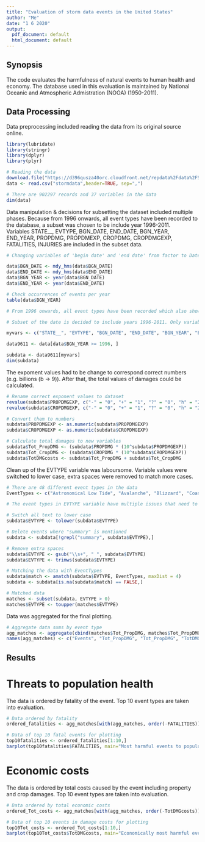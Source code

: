 ---
title: "Evaluation of storm data events in the United States"
author: "Me"
date: "1 6 2020"
output:
  pdf_document: default
  html_document: default
---

## Synopsis


The code evaluates the harmfulness of natural events to human health and economy. The database used in this evaluation is maintained by National Oceanic and Atmospheric Admistration (NOOA) (1950-2011). 


## Data Processing

Data preprocessing included reading the data from its original source online. 

```{r ReadFile, cache=TRUE, warning= FALSE, message=FALSE, echo =TRUE}

library(lubridate)
library(stringr)
library(dplyr)
library(plyr)

# Reading the data
download.file("https://d396qusza40orc.cloudfront.net/repdata%2Fdata%2FStormData.csv.bz2", "stormdata")
data <- read.csv("stormdata",header=TRUE, sep=",")

# There are 902297 records and 37 variables in the data 
dim(data)

```

Data manipulation & decisions for subsetting the dataset included multiple phases. Because from 1996 onwards, all event types have been recorded to the database, a subset was chosen to be include year 1996-2011.  
Variables STATE__, EVTYPE, BGN_DATE, END_DATE, BGN_YEAR, END_YEAR, PROPDMG, PROPDMEXP, CROPDMG, CROPDMGEXP, FATALITIES, INJURIES are included in the subset data. 

```{r Subset, cache=TRUE, warning= FALSE, message=FALSE, echo =TRUE}
# Changing variables of 'begin date' and 'end date' from factor to Date format

data$BGN_DATE <- mdy_hms(data$BGN_DATE)
data$END_DATE <- mdy_hms(data$END_DATE)
data$BGN_YEAR <- year(data$BGN_DATE)
data$END_YEAR <- year(data$END_DATE)

# Check occurrences of events per year
table(data$BGN_YEAR)

# From 1996 onwards, all event types have been recorded which also shows in numbers of events recorded. 

# Subset of the date is decided to include years 1996-2011. Only variables of STATE__, EVTYPE, BGN_DATE, END_DATE, BGN_YEAR, END_YEAR, PROPDMG, PROPDMEXP, CROPDMG, CROPDMGEXP, FATALITIES, INJURIES

myvars <- c("STATE__", "EVTYPE", "BGN_DATE", "END_DATE", "BGN_YEAR", "END_YEAR", "PROPDMG", "PROPDMGEXP", "CROPDMG", "CROPDMGEXP", "FATALITIES", "INJURIES")

data9611 <- data[data$BGN_YEAR >= 1996, ]

subdata <- data9611[myvars]
dim(subdata)
```

The expoment values had to be change to correspond correct numbers (e.g. billions (b -> 9)). After that, the total values of damages could be calculated. 

```{r ManipulateAndCompute, cache=TRUE, warning= FALSE, message=FALSE, echo =TRUE}
# Rename correct exponent values to dataset
revalue(subdata$PROPDMGEXP, c("-" = "0", "+" = "1", "?" = "0", "h" = "2", "H" = "2", "k" = "3", "K" = "3", "m" = "6", "M" = "6", "b" = "9", "B" = "9"))
revalue(subdata$CROPDMGEXP, c("-" = "0", "+" = "1", "?" = "0", "h" = "2", "H" = "2", "k" = "3", "K" = "3", "m" = "6", "M" = "6", "b" = "9", "B" = "9"))

# Convert them to numbers 
subdata$PROPDMGEXP <- as.numeric(subdata$PROPDMGEXP)
subdata$CROPDMGEXP <- as.numeric(subdata$CROPDMGEXP)

# Calculate total damages to new variables 
subdata$Tot_PropDMG <- (subdata$PROPDMG * (10^subdata$PROPDMGEXP))
subdata$Tot_CropDMG <- (subdata$CROPDMG * (10^subdata$CROPDMGEXP))
subdata$TotDMGcosts <- subdata$Tot_PropDMG + subdata$Tot_CropDMG

```

Clean up of the EVTYPE variable was laboursome. Variable values were switched to lower case, extra spaces were removed to match more cases. 

```{r EVTYPEManipulation, cache=TRUE, warning= FALSE, message=FALSE, echo =TRUE}
# There are 48 different event types in the data
EventTypes <- c("Astronomical Low Tide", "Avalanche", "Blizzard", "Coastal Flood", "Cold/Wind Chill", "Debris Flow", "Dense Fog", "Dense Smoke", "Drought", "Dust Devil", "Dust Storm", "Excessive Heat", "Extreme Cold/Wind Chill", "Flash Flood", "Flood", "Frost/Freeze", "Funnel Cloud", "Freezing Fog", "Hail", "Heat", "Heavy Rain", "Heavy Snow", "High Surf", "High Wind", "Hurricane (Typhoon)", "Ice Storm", "Lake-Effect Snow", "Lakeshore Flood", "Lightning", "Marine Hail", "Marine High Wind", "Marine Strong Wind", "Marine Thunderstorm Wind", "Rip Current", "Seiche", "Sleet", "Storm Surge/Tide", "Strong Wind", "Thunderstorm Wind", "Tornado", "Tropical Depression", "Tropical Storm", "Tsunami", "Volcanic Ash", "Waterspout", "Wildfire", "Winter Storm", "Winter Weather")

# The event types in EVTYPE variable have multiple issues that need to be cleaned: 

# Switch all text to lower case 
subdata$EVTYPE <- tolower(subdata$EVTYPE)

# Delete events where "summary" is mentioned
subdata <- subdata[!grepl("summary", subdata$EVTYPE),]

# Remove extra spaces
subdata$EVTYPE <- gsub("\\s+", " ", subdata$EVTYPE)
subdata$EVTYPE <- trimws(subdata$EVTYPE)

# Matching the data with EventTypes
subdata$match <- amatch(subdata$EVTYPE, EventTypes, maxDist = 4)
subdata <- subdata[is.na(subdata$match) == FALSE,]

# Matched data
matches <- subset(subdata, EVTYPE > 0)
matches$EVTYPE <- toupper(matches$EVTYPE)
```

Data was aggregated for the final plotting. 

```{r AggregatedData, cache=TRUE, warning= FALSE, message=FALSE, echo =TRUE}

# Aggregate data sums by event type
agg_matches <- aggregate(cbind(matches$Tot_PropDMG, matches$Tot_PropDMG, matches$TotDMGcosts, matches$FATALITIES, matches$INJURIES), by = list(Events = matches$EVTYPE), FUN=sum)
names(agg_matches) <- c("Events", "Tot_PropDMG", "Tot_PropDMG", "TotDMGcosts", "FATALITIES", "INJURIES")

```


## Results 

# Threats to population health

The data is ordered by fatality of the event. Top 10 event types are taken into evaluation. 

```{r ThreatstoPop, cache=TRUE, warning= FALSE, message=FALSE, echo =TRUE}

# Data ordered by fatality
ordered_fatalities <- agg_matches[with(agg_matches, order(-FATALITIES)),]

# Data of top 10 fatal events for plotting
top10fatalities <- ordered_fatalities[1:10,]
barplot(top10fatalities$FATALITIES, main="Most harmful events to population health in the United States (1996-2011)", names.arg=top10fatalities$Events, col="blue", las=2)

```

# Economic costs 

The data is ordered by total costs caused by the event including property and crop damages. Top 10 event types are taken into evaluation. 

```{r Economic costs, cache=TRUE, warning= FALSE, message=FALSE, echo =TRUE}

# Data ordered by total economic costs 
ordered_Tot_costs <- agg_matches[with(agg_matches, order(-TotDMGcosts)),]

# Data of top 10 events in damage costs for plotting
top10Tot_costs <- ordered_Tot_costs[1:10,]
barplot(top10Tot_costs$TotDMGcosts, main="Economically most harmful events in the United States (1996-2011)", names.arg=top10Tot_costs$Events, col="red", las=2)


```

